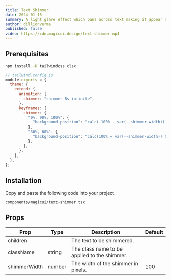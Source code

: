 ```yaml
---
title: Text Shimmer
date: 2024-01-15
summary: A light glare effect which pans across text making it appear as if it is shimmering.
author: dillionverma
published: false
video: https://cdn.magicui.design/text-shimmer.mp4
---
```


<ComponentPreview name="text-shimmer-demo" />

<Steps>

<Step>

## Prerequisites

```bash
npm install -D tailwindcss clsx
```

```js
// tailwind.config.js
module.exports = {
  theme: {
    extend: {
      animation: {
        shimmer: "shimmer 8s infinite",
      },
      keyframes: {
        shimmer: {
          "0%, 90%, 100%": {
            "background-position": "calc(-100% - var(--shimmer-width)) 0",
          },
          "30%, 60%": {
            "background-position": "calc(100% + var(--shimmer-width)) 0",
          },
        },
      },
    },
  },
};
```

</Step>

<Step>

## Installation

Copy and paste the following code into your project.

```text
components/magicui/text-shimmer.tsx
```

<ComponentSource name="text-shimmer" />

</Step>

</Steps>

## Props

| Prop         | Type   | Description                                  | Default |
| ------------ | ------ | -------------------------------------------- | ------- |
| children     |        | The text to be shimmered.                    |         |
| className    | string | The class name to be applied to the shimmer. |         |
| shimmerWidth | number | The width of the shimmer in pixels.          | 100     |
